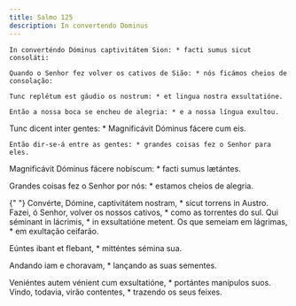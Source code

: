 ```yaml
---
title: Salmo 125
description: In convertendo Dominus
---
```


<div class="side-by-side not-content">

    In converténdo Dóminus captivitátem Sion: * facti sumus sicut consoláti:

    Quando o Senhor fez volver os cativos de Sião: * nós ficámos cheios de
    consolação:

    Tunc replétum est gáudio os nostrum: * et lingua nostra exsultatióne.

    Então a nossa boca se encheu de alegria: * e a nossa língua exultou.

Tunc dicent inter gentes: \* Magnificávit Dóminus fácere cum eis.

    Então dir-se-á entre as gentes: * grandes coisas fez o Senhor para eles.

Magnificávit Dóminus fácere nobíscum: \* facti sumus lætántes.</span>

Grandes coisas fez o Senhor por nós: \* estamos cheios de alegria.

{" "}
<span>
  Convérte, Dómine, captivitátem nostram, * sicut torrens in Austro. Fazei, ó
  Senhor, volver os nossos cativos, * como as torrentes do sul. Qui séminant in
  lácrimis, * in exsultatióne metent.
</span>
Os que semeiam em lágrimas, * em exultação ceifarão.

Eúntes ibant et flebant, \* mitténtes sémina sua.

Andando iam e choravam, \* lançando as suas sementes.

  <span>
    Veniéntes autem vénient cum exsultatióne, * portántes manípulos suos.
 Vindo, todavia, virão contentes, * trazendo os seus feixes.</span>
</div>
